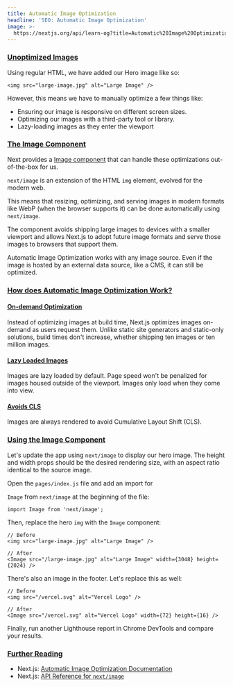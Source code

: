 ```yaml
---
title: Automatic Image Optimization
headline: 'SEO: Automatic Image Optimization'
image: >-
  https://nextjs.org/api/learn-og?title=Automatic%20Image%20Optimization&amp;chapter=24
---
```


### [Unoptimized Images](#unoptimized-images)

Using regular HTML, we have added our Hero image like so:

```
<img src="large-image.jpg" alt="Large Image" />
```

However, this means we have to manually optimize a few things like:

*   Ensuring our image is responsive on different screen sizes.
*   Optimizing our images with a third-party tool or library.
*   Lazy-loading images as they enter the viewport

### [The Image Component](#the-image-component)

Next provides a [Image component](/docs/api-reference/next/image) that can handle these optimizations out-of-the-box for us.

`next/image` is an extension of the HTML `img` element, evolved for the modern web.

This means that resizing, optimizing, and serving images in modern formats like WebP (when the browser supports it) can be done automatically using `next/image`.

The component avoids shipping large images to devices with a smaller viewport and allows Next.js to adopt future image formats and serve those images to browsers that support them.

Automatic Image Optimization works with any image source. Even if the image is hosted by an external data source, like a CMS, it can still be optimized.

### [How does Automatic Image Optimization Work?](#how-does-automatic-image-optimization-work)

#### [On-demand Optimization](#on-demand-optimization)

Instead of optimizing images at build time, Next.js optimizes images on-demand as users request them. Unlike static site generators and static-only solutions, build times don't increase, whether shipping ten images or ten million images.

#### [Lazy Loaded Images](#lazy-loaded-images)

Images are lazy loaded by default. Page speed won't be penalized for images housed outside of the viewport. Images only load when they come into view.

#### [Avoids CLS](#avoids-cls)

Images are always rendered to avoid Cumulative Layout Shift (CLS).

### [Using the Image Component](#using-the-image-component)

Let's update the app using `next/image` to display our hero image. The height and width props should be the desired rendering size, with an aspect ratio identical to the source image.

Open the `pages/index.js` file and add an import for

`Image` from `next/image` at the beginning of the file:

```
import Image from 'next/image';
```

Then, replace the hero `img` with the `Image` component:

```
// Before
<img src="large-image.jpg" alt="Large Image" />
 
// After
<Image src="/large-image.jpg" alt="Large Image" width={3048} height={2024} />
```

There's also an image in the footer. Let's replace this as well:

```
// Before
<img src="/vercel.svg" alt="Vercel Logo" />
 
// After
<Image src="/vercel.svg" alt="Vercel Logo" width={72} height={16} />
```

Finally, run another Lighthouse report in Chrome DevTools and compare your results.

### [Further Reading](#further-reading)

*   Next.js: [Automatic Image Optimization Documentation](/docs/basic-features/image-optimization)
*   Next.js: [API Reference for `next/image`](/docs/api-reference/next/image)
